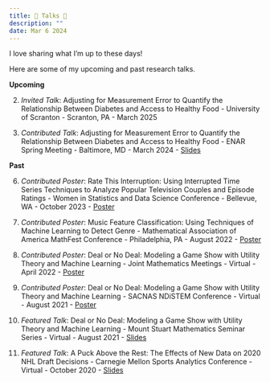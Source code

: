 ```yaml
---
title: 📣 Talks 📣
description: ""
date: Mar 6 2024
---
```


I love sharing what I’m up to these days!

Here are some of my upcoming and past research talks.

**Upcoming**

2. *Invited Talk*: Adjusting for Measurement Error to Quantify the Relationship Between Diabetes and Access to Healthy Food - University of Scranton - Scranton, PA - March 2025


1. *Contributed Talk*: Adjusting for Measurement Error to Quantify the Relationship Between Diabetes and Access to Healthy Food - ENAR Spring Meeting - Baltimore, MD - March 2024 - [Slides](https://drive.google.com/file/d/15DsLbAocr2M5NbAco--F-wF6fiGalV2v/view?usp=sharing)

**Past**

6. *Contributed Poster*: Rate This Interruption: Using Interrupted Time Series Techniques to Analyze Popular Television Couples and Episode Ratings - Women in Statistics and Data Science Conference - Bellevue, WA - October 2023 - [Poster](https://drive.google.com/file/d/1bRwA-At8TQ853uAKEudn6Ol84eFd4LJp/view?usp=drive_link)


5. *Contributed Poster*: Music Feature Classification: Using Techniques of Machine Learning to Detect Genre - Mathematical Association of America MathFest Conference - Philadelphia, PA - August 2022 - [Poster](https://drive.google.com/file/d/1RQ9M-6AELbSeYMpF9TO-BMGN3fpgLP8U/view?usp=sharing)

4. *Contributed Poster*: Deal or No Deal: Modeling a Game Show with Utility Theory and Machine Learning - Joint Mathematics Meetings - Virtual - April 2022 - [Poster](https://drive.google.com/file/d/1gBWy_cDklQGZ2wcI1n0JZZoUuYfInlML/view?usp=sharing)

3. *Contributed Poster*: Deal or No Deal: Modeling a Game Show with Utility Theory and Machine Learning - SACNAS NDiSTEM Conference - Virtual - August 2021 - [Poster](https://drive.google.com/file/d/1gBWy_cDklQGZ2wcI1n0JZZoUuYfInlML/view?usp=sharing)

2. *Featured Talk*: Deal or No Deal: Modeling a Game Show with Utility Theory and Machine Learning - Mount Stuart Mathematics Seminar Series - Virtual - August 2021 - [Slides](https://drive.google.com/file/d/1lfyxJk4LS9ApLhV4fhlP_u8f4pRo4jJk/view?usp=sharing)

1. *Featured Talk*: A Puck Above the Rest: The Effects of New Data on 2020 NHL Draft Decisions - Carnegie Mellon Sports Analytics Conference - Virtual - October 2020 - [Slides](https://www.stat.cmu.edu/cmsac/conference/2020/assets/pdf/nhl_draft_update.pdf)
